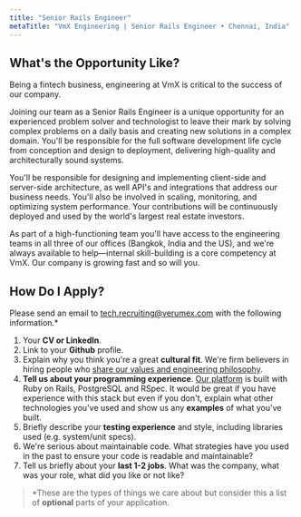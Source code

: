 ```yaml
---
title: "Senior Rails Engineer"
metaTitle: "VmX Engineering | Senior Rails Engineer • Chennai, India"
---
```



<VmxIntroduction />

## What's the Opportunity Like?

Being a fintech business, engineering at VmX is critical to the success of
our company.

Joining our team as a Senior Rails Engineer is a unique opportunity for an
experienced problem solver and technologist to leave their mark by
solving complex problems on a daily basis and creating new solutions in a
complex domain. You'll be responsible for the full software development life
cycle from conception and design to deployment, delivering high-quality and
architecturally sound systems.

You'll be responsible for designing and implementing client-side and
server-side architecture, as well API's and integrations that address our
business needs. You'll also be involved in scaling, monitoring, and optimizing
system performance. Your contributions will be continuously deployed and used
by the world's largest real estate investors.

As part of a high-functioning team you'll have access to the engineering teams
in all three of our offices (Bangkok, India and the US), and we're always
available to help—internal skill-building is a core competency at VmX. Our
company is growing fast and so will you.

<Offer />

## How Do I Apply?

  Please send an email to
[tech.recruiting@verumex.com](mailto:tech.recruiting@verumex.com?subject=Senior%20Rails%20Engineer)
  with the following information.\*

1. Your **CV or LinkedIn**.
2. Link to your **Github** profile.
3. Explain why you think you're a great **cultural fit**. We're firm believers
in hiring people who [share our values and engineering philosophy](/team).
4. **Tell us about your programming experience**.
[Our platform](/platform) is built with Ruby on Rails, PostgreSQL and
RSpec. It would be great if you have experience with this stack but even
if you don't, explain what other technologies you've used and show us
any **examples** of what you've built.
5. Briefly describe your **testing experience** and style, including libraries
used (e.g. system/unit specs).
6. We're serious about maintainable code. What strategies have you used in
the past to ensure your code is readable and maintainable?
7. Tell us briefly about your **last 1-2 jobs**. What was the company, what was
your role, what did you like or not like?

> \*These are the types of things we care about but consider this a list of
> **optional** parts of your application.
